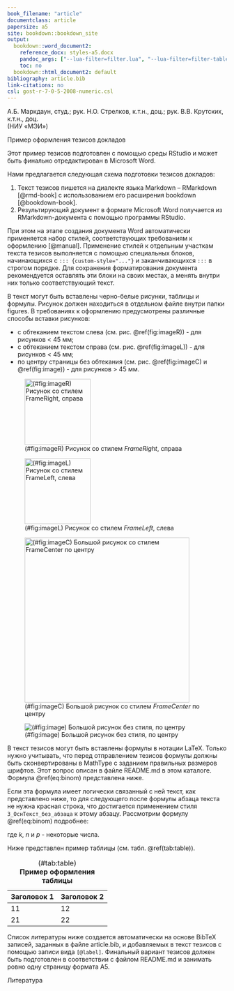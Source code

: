 ```yaml
---
book_filename: "article"
documentclass: article
papersize: a5
site: bookdown::bookdown_site
output:
  bookdown::word_document2:
    reference_docx: styles-a5.docx
    pandoc_args: ["--lua-filter=filter.lua", "--lua-filter=filter-table.lua"]
    toc: no
  bookdown::html_document2: default
bibliography: article.bib
link-citations: no
csl: gost-r-7-0-5-2008-numeric.csl
---
```



::: {custom-style="1_СпАвторов"}
А.Б. Маркдаун, студ.; рук. Н.О. Стрелков, к.т.н., доц.; рук. В.В. Крутских, к.т.н., доц.  
(НИУ «МЭИ»)  
:::

::: {custom-style="2_НазвДоклада"}
Пример оформления тезисов докладов 
:::

Этот пример тезисов подготовлен с помощью среды RStudio и может быть финально отредактирован в Microsoft Word. 

Нами предлагается следующая схема подготовки тезисов докладов:

1. Текст тезисов пишется на диалекте языка Markdown – RMarkdown [@rmd-book] с использованием его расширения bookdown [@bookdown-book].
1. Результирующий документ в формате Microsoft Word получается из RMarkdown-документа с помощью программы RStudio.

При этом на этапе создания документа Word автоматически применяется набор стилей, соответствующих требованиям к оформлению [@manual]. Применение стилей к отдельным участкам текста тезисов выполняется с помощью специальных блоков, начинающихся с `::: {custom-style="..."}` и заканчивающихся `:::` в строгом порядке. Для сохранения форматирования документа рекомендуется оставлять эти блоки на своих местах, а менять внутри них только соответствующий текст.

В текст могут быть вставлены черно-белые рисунки, таблицы и формулы. Рисунок должен находиться в отдельном файле внутри папки figures. В требованиях к оформлению предусмотрены различные способы вставки рисунков:

* с обтеканием текстом слева (см. рис. \@ref(fig:imageR)) - для рисунков < 45 мм;
* с обтеканием текстом справа (см. рис. \@ref(fig:imageL)) - для рисунков < 45 мм;
* по центру страницы без обтекания (см. рис. \@ref(fig:imageC) и \@ref(fig:image)) - для рисунков > 45 мм.

<!-- 
Для рисунков заданы следующие правила: "шириной более 45 мм следует располагать в начале и конце страницы по ее центру. В случае рисунка, «обтекаемого» текстом; ширина строки текста не может быть меньше 68 мм. Минимальный размер шрифтов в надписях на рисунках не менее 6."

Это достигается следующими путями:
* для большого рисунка (> 45 мм) поле custom-style можно задать "FrameCenter" или вообще не задавать;
* для маленького рисунка (< 45 мм) возможны варианты - 

  * рисунок слева (обтекание текстом справа) - стиль FrameLeft
  * рисунок справа (обтекание текстом слева) - стиль FrameRight

-->


::: {custom-style="FrameRight"}
![(\#fig:imageR) Рисунок со стилем *FrameRight*, справа](figures/md.png){width=4cm}
:::

::: {custom-style="FrameLeft"}
![(\#fig:imageL) Рисунок со стилем *FrameLeft*, слева](figures/rstudio.png){width=4cm}
:::

::: {custom-style="FrameCenter"}
![(\#fig:imageC) Большой рисунок со стилем *FrameCenter* по центру](figures/Rmd.png){width=10cm}
:::

![(\#fig:image) Большой рисунок без стиля, по центру](figures/Rmd.png)

В текст тезисов могут быть вставлены формулы в нотации LaTeX. Только нужно учитывать, что перед отправлением тезисов формулы должны быть сконвертированы в MathType с заданием правильных размеров шрифтов. Этот вопрос описан в файле README.md в этом каталоге. Формула \@ref(eq:binom) представлена ниже.

Если эта формула имеет логически связанный с ней текст, как представлено ниже, то для следующего после формулы абзаца текста не нужна красная строка, что достигается применением стиля `3_ОснТекст_без_абзаца` к этому абзацу. Рассмотрим формулу \@ref(eq:binom) подробнее:

::: {custom-style="DisplayEquation"}
\begin{equation}
f\left(k\right) =\binom{n}{k} p^k\left(1-p\right)^{n k},
(\#eq:binom)
\end{equation}
:::

::: {custom-style="3_ОснТекст_без_абзаца"}
где $k$, $n$ и $p$ - некоторые числа. 
:::

Ниже представлен пример таблицы (см. табл. \@ref(tab:table)).

Table: (\#tab:table)  
**Пример оформления таблицы**

| **Заголовок 1** | **Заголовок 2** |
|-----------------|-----------------|
| 11              | 12              |
| 21              | 22              |

Список литературы ниже создается автоматически на основе BibTeX записей, заданных в файле article.bib, и добавляемых в текст тезисов с помощью записи вида `[@label]`.  Финальный вариант тезисов должен быть подготовлен в соответствии с файлом README.md и занимать ровно одну страницу формата А5. 

::: {custom-style="4_СпЛитературы"}
Литература
:::

